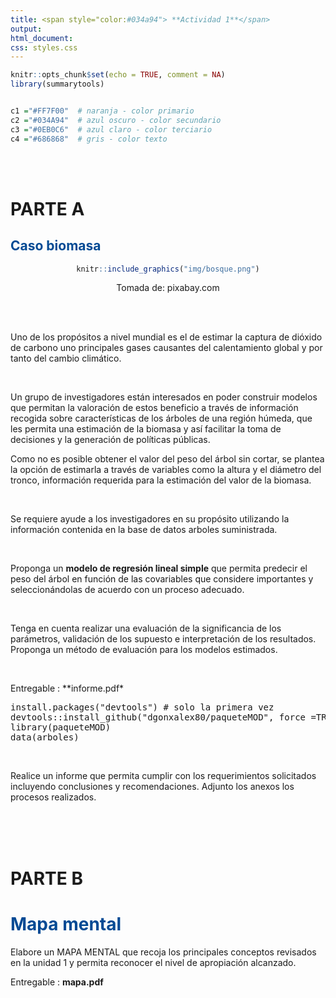 ```yaml
---
title: <span style="color:#034a94"> **Actividad 1**</span>
output:
html_document:
css: styles.css
---
```


```r
knitr::opts_chunk$set(echo = TRUE, comment = NA)
library(summarytools)


c1 ="#FF7F00"  # naranja - color primario 
c2 ="#034A94"  # azul oscuro - color secundario
c3 ="#0EB0C6"  # azul claro - color terciario
c4 ="#686868"  # gris - color texto
```

</br></br>

# **PARTE A**

## <span style="color:#034a94">**Caso biomasa**</span> 

<center>

```r
knitr::include_graphics("img/bosque.png")
```

Tomada de: pixabay.com

</center>

<br/><br/>

Uno de los propósitos a nivel mundial es el de estimar la captura de dióxido de carbono uno principales gases causantes del calentamiento global y por tanto del cambio climático. 

<br/>

Un grupo de investigadores están interesados en poder construir modelos que permitan la valoración de estos beneficio a través de información recogida sobre características de los árboles de una región húmeda, que les permita una estimación de la biomasa y así facilitar la toma de decisiones y la generación de políticas públicas. 

Como no es posible obtener el valor del peso del árbol sin cortar, se plantea la opción de estimarla a través de variables como la altura y el diámetro del tronco, información requerida para la estimación del valor de la biomasa.




<br/>

Se requiere ayude a los investigadores en su propósito utilizando la información contenida en la base de datos  arboles suministrada. 

<br/>

Proponga un **modelo de regresión lineal simple** que permita predecir el peso del árbol en función de las covariables que considere importantes y seleccionándolas de acuerdo con un proceso adecuado. 

<br/>

Tenga en cuenta realizar una evaluación de la significancia de los parámetros, validación de los supuesto e interpretación de los resultados. Proponga un método de evaluación para los modelos estimados. 


<br/>

Entregable : **informe.pdf*


<div class="content-box-blue">

<pre>
install.packages("devtools") # solo la primera vez
devtools::install_github("dgonxalex80/paqueteMOD", force =TRUE)
library(paqueteMOD)
data(arboles)
</pre>
</div>

<br/>

Realice un informe que permita cumplir con los requerimientos solicitados incluyendo conclusiones y recomendaciones. Adjunto los anexos los procesos realizados.

<br/><br/><br/>

# **PARTE B**

# <span style="color:#034a94">**Mapa mental**</span> 

Elabore un MAPA MENTAL que recoja los principales conceptos revisados en la unidad 1 y permita reconocer el nivel de apropiación alcanzado.


Entregable : **mapa.pdf**

